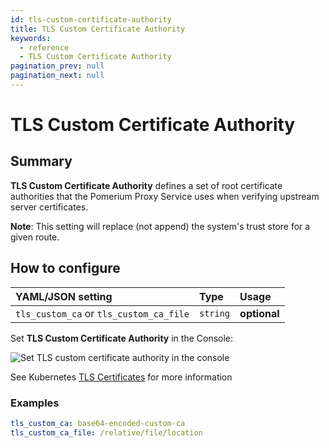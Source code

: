 ```yaml
---
id: tls-custom-certificate-authority
title: TLS Custom Certificate Authority
keywords:
  - reference
  - TLS Custom Certificate Authority
pagination_prev: null
pagination_next: null
---
```



# TLS Custom Certificate Authority

## Summary

**TLS Custom Certificate Authority** defines a set of root certificate authorities that the Pomerium Proxy Service uses when verifying upstream server certificates.

**Note**: This setting will replace (not append) the system's trust store for a given route.

## How to configure

<Tabs>
<TabItem value="Core" label="Core">

| **YAML**/**JSON** setting               | **Type** | **Usage**    |
| :-------------------------------------- | :------- | :----------- |
| `tls_custom_ca` or `tls_custom_ca_file` | `string` | **optional** |

</TabItem>
<TabItem value="Enterprise" label="Enterprise">

Set **TLS Custom Certificate Authority** in the Console:

![Set TLS custom certificate authority in the console](../img/routes/tls/route-tls-settings.png)

</TabItem>
<TabItem value="Kubernetes" label="Kubernetes">

See Kubernetes [TLS Certificates](/docs/deploy/k8s/ingress#tls-certificates) for more information

</TabItem>
</Tabs>

### Examples

```yaml
tls_custom_ca: base64-encoded-custom-ca
tls_custom_ca_file: /relative/file/location
```
